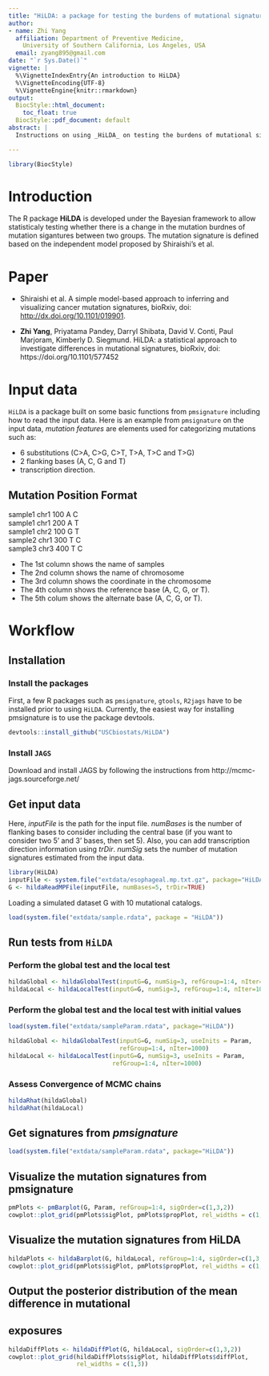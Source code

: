 ```yaml
---
title: "HiLDA: a package for testing the burdens of mutational signatures"
author: 
- name: Zhi Yang
  affiliation: Department of Preventive Medicine, 
    University of Southern California, Los Angeles, USA 
  email: zyang895@gmail.com
date: "`r Sys.Date()`"
vignette: |
  %\VignetteIndexEntry{An introduction to HiLDA}
  %\VignetteEncoding{UTF-8}
  %\VignetteEngine{knitr::rmarkdown}
output:
  BiocStyle::html_document:
    toc_float: true
  BiocStyle::pdf_document: default
abstract: | 
  Instructions on using _HiLDA_ on testing the burdens of mutational signatures. 

---
```


```r
library(BiocStyle)
```

# Introduction

The R package **HiLDA** is developed under the Bayesian framework to allow 
statisticaly testing whether there is a change in the mutation burdnes of 
mutation sigantures between two groups. The mutation signature is defined based 
on the independent model proposed by Shiraishi's et al. 

# Paper

- Shiraishi et al. A simple model-based approach to inferring and visualizing 
cancer mutation signatures, bioRxiv, doi: 
[http://dx.doi.org/10.1101/019901](http://dx.doi.org/10.1101/019901).

- **Zhi Yang**, Priyatama Pandey, Darryl Shibata, David V. Conti, Paul Marjoram, 
Kimberly D. Siegmund. HiLDA: a statistical approach to investigate differences 
in mutational signatures, bioRxiv, doi: https://doi.org/10.1101/577452 


# Input data

`HiLDA` is a package built on some basic functions from `pmsignature` including 
how to read the input data. Here is an example from `pmsignature` on the input 
data, *mutation features* are elements used for categorizing mutations such as: 
  
* 6 substitutions (C>A, C>G, C>T, T>A, T>C and T>G)
* 2 flanking bases (A, C, G and T)
* transcription direction.

## Mutation Position Format

sample1 chr1  100	A	C	
sample1	chr1	200	A	T	
sample1	chr2	100	G	T	
sample2	chr1	300	T	C	
sample3	chr3	400	T	C	
  
* The 1st column shows the name of samples 
* The 2nd column shows the name of chromosome 
* The 3rd column shows the coordinate in the chromosome
* The 4th column shows the reference base (A, C, G, or T).
* The 5th colum shows the alternate base (A, C, G, or T).


# Workflow 
## Installation 
### Install the packages
First, a few R packages such as `pmsignature`, `gtools`, `R2jags` have to be 
installed prior to using `HiLDA`. Currently, the easiest way for installing 
pmsignature is to use the package devtools. 

```r
devtools::install_github("USCbiostats/HiLDA")
```

### Install `JAGS`
Download and install JAGS by following the instructions from 
http://mcmc-jags.sourceforge.net/

## Get input data
Here, *inputFile* is the path for the input file. *numBases* is the number of 
flanking bases to consider including the central base (if you want to consider 
two 5' and 3' bases, then set 5). Also, you can add transcription direction 
information using *trDir*. *numSig* sets the number of mutation signatures 
estimated from the input data.  
```r
library(HiLDA)
inputFile <- system.file("extdata/esophageal.mp.txt.gz", package="HiLDA")
G <- hildaReadMPFile(inputFile, numBases=5, trDir=TRUE)
```

Loading a simulated dataset G with 10 mutational catalogs. 
```r
load(system.file("extdata/sample.rdata", package = "HiLDA"))
```

## Run tests from `HiLDA`
### Perform the global test and the local test 
```r
hildaGlobal <- hildaGlobalTest(inputG=G, numSig=3, refGroup=1:4, nIter=1000)
hildaLocal <- hildaLocalTest(inputG=G, numSig=3, refGroup=1:4, nIter=1000)
```

### Perform the global test and the local test with initial values
```r
load(system.file("extdata/sampleParam.rdata", package="HiLDA"))

hildaGlobal <- hildaGlobalTest(inputG=G, numSig=3, useInits = Param,
                               refGroup=1:4, nIter=1000)
hildaLocal <- hildaLocalTest(inputG=G, numSig=3, useInits = Param,
                             refGroup=1:4, nIter=1000)
```

###  Assess Convergence of MCMC chains
```r
hildaRhat(hildaGlobal)
hildaRhat(hildaLocal)
```

## Get signatures from *pmsignature*
```r
load(system.file("extdata/sampleParam.rdata", package="HiLDA"))
```

## Visualize the mutation signatures from pmsignature
```r
pmPlots <- pmBarplot(G, Param, refGroup=1:4, sigOrder=c(1,3,2))
cowplot::plot_grid(pmPlots$sigPlot, pmPlots$propPlot, rel_widths = c(1,3))
```

## Visualize the mutation signatures from HiLDA
```r
hildaPlots <- hildaBarplot(G, hildaLocal, refGroup=1:4, sigOrder=c(1,3,2))
cowplot::plot_grid(pmPlots$sigPlot, pmPlots$propPlot, rel_widths = c(1,3))
```

## Output the posterior distribution of the mean difference in mutational 
## exposures
```r
hildaDiffPlots <- hildaDiffPlot(G, hildaLocal, sigOrder=c(1,3,2))
cowplot::plot_grid(hildaDiffPlots$sigPlot, hildaDiffPlots$diffPlot, 
                   rel_widths = c(1,3))
```


